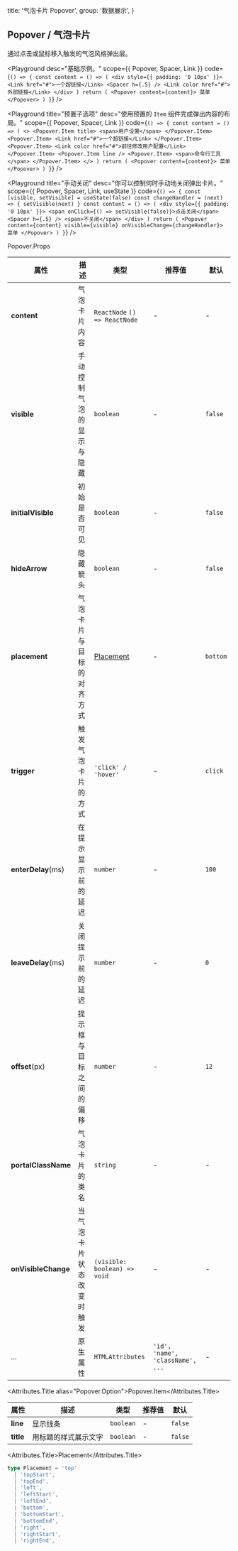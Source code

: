 
  title: '气泡卡片 Popover',
  group: '数据展示',
}

## Popover / 气泡卡片

通过点击或鼠标移入触发的气泡风格弹出层。

<Playground
  desc="基础示例。"
  scope={{ Popover, Spacer, Link }}
  code={`
() => {
  const content = () => (
    <div style={{ padding: '0 10px' }}>
      <Link href="#">一个超链接</Link>
      <Spacer h={.5} />
      <Link color href="#">外部链接</Link>
    </div>
  )
  return (
    <Popover content={content}>
      菜单
    </Popover>
  )
}
`}
/>

<Playground
  title="预置子选项"
  desc="使用预置的 `Item` 组件完成弹出内容的布局。"
  scope={{ Popover, Spacer, Link }}
  code={`
() => {
  const content = () => (
    <>
      <Popover.Item title>
        <span>用户设置</span>
      </Popover.Item>
      <Popover.Item>
        <Link href="#">一个超链接</Link>
      </Popover.Item>
      <Popover.Item>
        <Link color href="#">前往修改用户配置</Link>
      </Popover.Item>
      <Popover.Item line />
      <Popover.Item>
        <span>命令行工具</span>
      </Popover.Item>
    </>
  )
  return (
    <Popover content={content}>
      菜单
    </Popover>
  )
}
`}
/>

<Playground
  title="手动关闭"
  desc="你可以控制何时手动地关闭弹出卡片。"
  scope={{ Popover, Spacer, Link, useState }}
  code={`
() => {
  const [visible, setVisible] = useState(false)
  const changeHandler = (next) => {
    setVisible(next)
  }
  const content = () => (
    <div style={{ padding: '0 10px' }}>
      <span onClick={() => setVisible(false)}>点击关闭</span>
      <Spacer h={.5} />
      <span>不关闭</span>
    </div>
  )
  return (
    <Popover content={content} visible={visible}
      onVisibleChange={changeHandler}>
      菜单
    </Popover>
  )
}
`}
/>

<Attributes edit="/pages/zh-cn/components/popover.mdx">
<Attributes.Title>Popover.Props</Attributes.Title>

| 属性                | 描述                     | 类型                          | 推荐值                           | 默认     |
| ------------------- | ------------------------ | ----------------------------- | -------------------------------- | -------- |
| **content**         | 气泡卡片内容             | `ReactNode` `() => ReactNode` | -                                | -        |
| **visible**         | 手动控制气泡的显示与隐藏 | `boolean`                     | -                                | `false`  |
| **initialVisible**  | 初始是否可见             | `boolean`                     | -                                | `false`  |
| **hideArrow**       | 隐藏箭头                 | `boolean`                     | -                                | `false`  |
| **placement**       | 气泡卡片与目标的对齐方式 | [Placement](#placement)       | -                                | `bottom` |
| **trigger**         | 触发气泡卡片的方式       | `'click' / 'hover'`           | -                                | `click`  |
| **enterDelay**(ms)  | 在提示显示前的延迟       | `number`                      | -                                | `100`    |
| **leaveDelay**(ms)  | 关闭提示前的延迟         | `number`                      | -                                | `0`      |
| **offset**(px)      | 提示框与目标之间的偏移   | `number`                      | -                                | `12`     |
| **portalClassName** | 气泡卡片的类名           | `string`                      | -                                | -        |
| **onVisibleChange** | 当气泡卡片状态改变时触发 | `(visible: boolean) => void`  | -                                | -        |
| ...                 | 原生属性                 | `HTMLAttributes`              | `'id', 'name', 'className', ...` | -        |

<Attributes.Title alias="Popover.Option">Popover.Item</Attributes.Title>

| 属性      | 描述                 | 类型      | 推荐值 | 默认    |
| --------- | -------------------- | --------- | ------ | ------- |
| **line**  | 显示线条             | `boolean` | -      | `false` |
| **title** | 用标题的样式展示文字 | `boolean` | -      | `false` |

<Attributes.Title>Placement</Attributes.Title>

```ts
type Placement = 'top'
  | 'topStart',
  | 'topEnd',
  | 'left',
  | 'leftStart',
  | 'leftEnd',
  | 'bottom',
  | 'bottomStart',
  | 'bottomEnd',
  | 'right',
  | 'rightStart',
  | 'rightEnd',
```

</Attributes>

